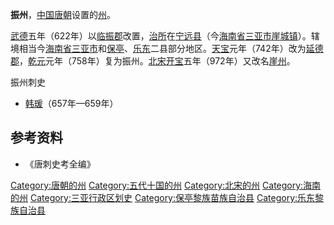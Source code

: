 '''振州'''，[[中国|中国]][[唐朝|唐朝]]设置的[[州|州]]。

[[武德|武德]]五年（622年）以[[临振郡|临振郡]]改置，[[治所|治所]]在[[宁远县_(隋朝)|宁远县]]（今[[海南省|海南省]][[三亚市|三亚市]][[崖城镇|崖城镇]]）。辖境相当今[[海南省|海南省]][[三亚市|三亚市]]和[[保亭黎族苗族自治县|保亭]]、[[乐东黎族自治县|乐东]]二县部分地区。[[天宝_(唐朝)|天宝]]元年（742年）改为[[延德郡|延德郡]]，[[乾元_(唐朝)|乾元]]元年（758年）复为振州。[[北宋|北宋]][[开宝|开宝]]五年（972年）又改名[[崖州_(北宋)|崖州]]。 
;振州刺史
*[[韩瑗|韩瑗]]（657年—659年）
==参考资料==
*《唐刺史考全编》
{{唐朝行政區劃|nocat}}
{{十國行政區劃|nocat}}
{{海南行政区划小作品}}
{{DEFAULTSORT:Z}}
[[Category:唐朝的州|Category:唐朝的州]]
[[Category:五代十国的州|Category:五代十国的州]]
[[Category:北宋的州|Category:北宋的州]]
[[Category:海南的州|Category:海南的州]]
[[Category:三亚行政区划史|Category:三亚行政区划史]]
[[Category:保亭黎族苗族自治县|Category:保亭黎族苗族自治县]]
[[Category:乐东黎族自治县|Category:乐东黎族自治县]]